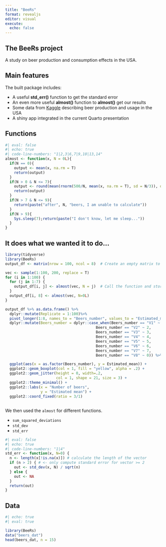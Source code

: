 ```yaml
---
title: "BeeRs"
format: revealjs
editor: visual
execute:
  echo: false
---
```


## The BeeRs project

A study on beer production and consumption effects in the USA.

## Main features

::: incremental
The built package includes:

-   A useful **std_err()** function to get the standard error
-   An even more useful **almost()** function to **almost()** get our results
-   Some data from [Kaggle](https://www.kaggle.com/datasets/jessemostipak/beer-production) describing beer production and usage in the USA
-   A shiny app integrated in the current Quarto presentation
:::

## Functions

```r
#| eval: false
#| echo: true
#| code-line-numbers: "1|2,3|6,7|9,10|13,14"
almost <- function(x, N = 0L){
  if(N == 0){
    output <- mean(x, na.rm = T)
    return(output)
  }
  if(N > 0 & N <= 7){
    output <- round(mean(rnorm(500/N, mean(x, na.rm = T), sd = N/3)), digits = 2)
    return(output)
  }
  if(N > 7 & N <= 9){
    return(paste("after", N, "beers, I am unable to calculate"))
  }
  if(N > 9){
    Sys.sleep(7);return(paste("I don't know, let me sleep..."))
  }
}
```

## It does what we wanted it to do...

```r
library(tidyverse)
library(BeeRs)
output_df <- matrix(nrow = 100, ncol = 8)  # Create an empty matrix to store output

vec <- sample(1:100, 200, replace = T)
for (i in 1:100) {
  for (j in 1:7) {
    output_df[i, j] <- almost(vec, N = j)  # Call the function and store the result
  }
  output_df[i, 8] <- almost(vec, N=0L)
}

output_df %>% as.data.frame() %>%
  dplyr::mutate(Replicate = 1:100)%>%
  pivot_longer(1:8, names_to = "Beers_number", values_to = "Estimated_mean") %>%
  dplyr::mutate(Beers_number = dplyr::case_when(Beers_number == "V1" ~ 1,
                                         Beers_number == "V2" ~ 2,
                                         Beers_number == "V3" ~ 3,
                                         Beers_number == "V4" ~ 4,
                                         Beers_number == "V5" ~ 5,
                                         Beers_number == "V6" ~ 6,
                                         Beers_number == "V7" ~ 7,
                                         Beers_number == "V8" ~ 0)) %>%

  ggplot(aes(x = as.factor(Beers_number), y = Estimated_mean)) +
  ggplot2::geom_boxplot(col = 1, fill = "yellow", alpha = .2) +
  ggplot2::geom_jitter(height = 0, width=.2,
                       col = 1, shape = 21, size = 3) +
  ggplot2::theme_minimal() +
  ggplot2::labs(x = "Number of beers",
                y = "Estimated mean") +
  ggplot2::coord_fixed(ratio = 3/1)
```

## 

::: incremental
We then used the `almost` for different functions.

-   `sum_squared_deviations`
-   `std_dev`
-   `std_err`
:::

```r
#| eval: false
#| echo: true
#| code-line-numbers: "1|4"
std_err <- function(x, N=0) {
  n <- length(x[!is.na(x)]) # calculate the length of the vector
  if (n > 2) { # <- only compute standard error for vector >= 2
    out <- std_dev(x, N) / sqrt(n)
  } else {
    out <- NA
  }
  return(out)
}
```

## Data

```r
#| echo: true
#| eval: true

library(BeeRs)
data("beers_dat")
head(beers_dat, n = 15) 
```
